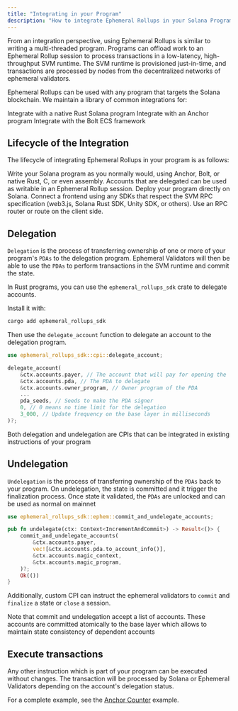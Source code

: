 ```yaml
---
title: "Integrating in your Program"
description: "How to integrate Ephemeral Rollups in your Solana Program"
---
```


From an integration perspective, using Ephemeral Rollups is similar to writing a multi-threaded program. Programs can offload work to an Ephemeral Rollup session to process transactions in a low-latency, high-throughput SVM runtime. The SVM runtime is provisioned just-in-time, and transactions are processed by nodes from the decentralized networks of ephemeral validators.

Ephemeral Rollups can be used with any program that targets the Solana blockchain. We maintain a library of common integrations for:

<CardGroup cols={2}>
    <Card
        title="Native"
        icon="gear"
        href="https://github.com/magicblock-labs/magicblock-engine-examples"
        iconType="duotone"
    >
        Integrate with a native Rust Solana program
    </Card>
    <Card
        title="Anchor"
        icon="anchor"
        href="/Accelerate/Anchor/counter"
        iconType="duotone"
    >
        Integrate with an Anchor program
    </Card>
    <Card
        title="Bolt"
        icon="screwdriver-wrench"
        href="/Examples/Generals/Overview"
        iconType="duotone"
    >
        Integrate with the Bolt ECS framework
    </Card>
</CardGroup>

## Lifecycle of the Integration

The lifecycle of integrating Ephemeral Rollups in your program is as follows:

<Steps>
    <Step title="Write your program">
        Write your Solana program as you normally would, using Anchor, Bolt, or native Rust, C, or even assembly.
    </Step>
    <Step title="Add delegation and undelegation hooks">
        Accounts that are delegated can be used as writable in an Ephemeral Rollup session.
    </Step>
    <Step title="Deploy your program on Solana">
        Deploy your program directly on Solana.
    </Step>
    <Step title="Connect the frontend">
        Connect a frontend using any SDKs that respect the SVM RPC specification (web3.js, Solana Rust SDK, Unity SDK, or others). Use an RPC router or route on the client side.
    </Step>
</Steps>

## Delegation

`Delegation` is the process of transferring ownership of one or more of your program's `PDAs` to the delegation program. Ephemeral Validators will then be able to use the `PDAs` to perform transactions in the SVM runtime and commit the state.

In Rust programs, you can use the `ephemeral_rollups_sdk` crate to delegate accounts.

Install it with:
```bash
cargo add ephemeral_rollups_sdk
```

Then use the `delegate_account` function to delegate an account to the delegation program.

```rust Delegation
use ephemeral_rollups_sdk::cpi::delegate_account;

delegate_account(
    &ctx.accounts.payer, // The account that will pay for opening the
    &ctx.accounts.pda, // The PDA to delegate
    &ctx.accounts.owner_program, // Owner program of the PDA
    ...
    pda_seeds, // Seeds to make the PDA signer
    0, // 0 means no time limit for the delegation
    3_000, // Update frequency on the base layer in milliseconds
)?;
```

<Note>Both delegation and undelegation are CPIs that can be integrated in existing instructions of your program</Note>

## Undelegation

`Undelegation` is the process of transferring ownership of the `PDAs` back to your program.
On undelegation, the state is committed and it trigger the finalization process. Once state it validated, the `PDAs` are unlocked and can be used as normal on mainnet

```rust Delegation
use ephemeral_rollups_sdk::ephem::commit_and_undelegate_accounts;

pub fn undelegate(ctx: Context<IncrementAndCommit>) -> Result<()> {
    commit_and_undelegate_accounts(
        &ctx.accounts.payer,
        vec![&ctx.accounts.pda.to_account_info()],
        &ctx.accounts.magic_context,
        &ctx.accounts.magic_program,
    )?;
    Ok(())
}
```

Additionally, custom CPI can instruct the ephemeral validators to `commit` and `finalize` a state or `close` a session.

<Note>Note that commit and undelegation accept a list of accounts. These accounts are committed atomically to the base layer which allows to maintain state consistency of dependent accounts</Note>

## Execute transactions

Any other instruction which is part of your program can be executed without changes.
The transaction will be processed by Solana or Ephemeral Validators depending on the account's delegation status.

For a complete example, see the [Anchor Counter](/Accelerate/Anchor/counter) example.